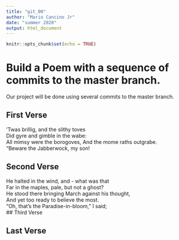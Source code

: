 ```yaml
---
title: "git_00"
author: "Mario Cancino Jr"
date: "summer 2020"
output: html_document
---
```


```r
knitr::opts_chunk$set(echo = TRUE)
```
# Build a Poem with a sequence of commits to the master branch.
Our project will be done using several commits to the master branch.
<!-- Do not modify or change any text in "!--" bracketed areas such as this --- these are instructions to
you, if you change any of this the git program will notice it and compromise your git merging strategy !-->

## First Verse 
<!--Put the first five lines of a poem by Lewis Carroll in this section!-->
’Twas brillig, and the slithy toves  
Did gyre and gimble in the wabe:  
All mimsy were the borogoves, 
And the mome raths outgrabe.  
“Beware the Jabberwock, my son!   

## Second Verse
<!--Put the first five lines of a poem by Robert Frost here!-->
He halted in the wind, and - what was that  
Far in the maples, pale, but not a ghost?  
He stood there bringing March against his thought,  
And yet too ready to believe the most.  
"Oh, that's the Paradise-in-bloom," I said;  
## Third Verse
<!--Put the first two verses of The Walrus and the Carpenter here!-->
  
## Last Verse
<!--Put a short poem of your choice 8-20 lines,here!-->
